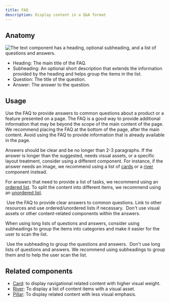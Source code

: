 ```yaml
---
title: FAQ
description: Display content in a Q&A format
---
```



## Anatomy

![The text component has a heading, optional subheading, and a list of questions and answers.](https://github.com/primer/brand/assets/912236/b2fa1bb7-938c-42ed-a549-fdc9f2759184)

- Heading: The main title of the FAQ.
- Subheading: An optional short description that extends the information provided by the heading and helps group the items in the list.
- Question: The title of the question.
- Answer: The answer to the question.

## Usage

Use the FAQ to provide answers to common questions about a product or a feature presented on a page. The FAQ is a good way to provide additional information that may be beyond the scope of the main content of the page. We recommend placing the FAQ at the bottom of the page, after the main content. Avoid using the FAQ to provide information that is already available in the page.

Answers should be clear and be no longer than 2-3 paragraphs. If the answer is longer than the suggested, needs visual assets, or a specific layout treatment, consider using a different component. For instance, if the answer needs an image, we recommend using a list of [cards](/components/Card) or a [river](/components/River) component instead.

For answers that need to provide a list of tasks, we recommend using an [ordered list](/components/OrderedList). To split the content into different items, we recommend using an [unordered list](/components/UnorderedList).

<DoDontContainer stacked>
  <Do>
    <img
      src="https://github.com/primer/brand/assets/912236/824ebdee-4cc0-425f-8521-2c4e7b06491f"
      alt=""
    />
    <Caption>
      Use the FAQ to provide clear answers to common questions. Link to other
      resources and use ordered/unordered lists if necessary.
    </Caption>
  </Do>
  <Dont>
    <img
      src="https://github.com/primer/brand/assets/912236/37ca02ce-7eef-47bf-aac0-f24453dff5be"
      alt=""
    />
    <Caption>
      Don't use visual assets or other content-related components within the
      answers.
    </Caption>
  </Dont>
</DoDontContainer>

When using long lists of questions and answers, consider using subheadings to group the items into categories and make it easier for the user to scan the list.

<DoDontContainer stacked>
  <Do>
    <img
      src="https://github.com/primer/brand/assets/912236/e38b0b06-24cd-4d45-8939-1ad31bb62e58"
      alt=""
    />
    <Caption>Use the subheading to group the questions and answers.</Caption>
  </Do>
  <Dont>
    <img
      src="https://github.com/primer/brand/assets/912236/b47441b5-98c3-4f24-b987-e550ddfbae31"
      alt=""
    />
    <Caption>
      Don't use long lists of questions and answers. We recommend using
      subheadings to group them and to help the user scan the list.
    </Caption>
  </Dont>
</DoDontContainer>

## Related components

- [Card](/components/Card): to display navigational related content with higher visual weight.
- [River](/components/River): To display a list of content items with a visual asset.
- [Pillar](/components/Pillar): To display related content with less visual emphasis.
